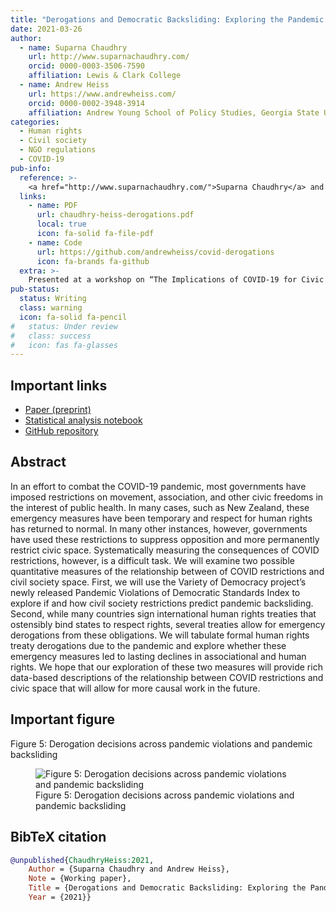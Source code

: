 ```yaml
---
title: "Derogations and Democratic Backsliding: Exploring the Pandemic's Effects on Civic Spaces"
date: 2021-03-26
author:
  - name: Suparna Chaudhry
    url: http://www.suparnachaudhry.com/
    orcid: 0000-0003-3506-7590
    affiliation: Lewis & Clark College
  - name: Andrew Heiss
    url: https://www.andrewheiss.com/
    orcid: 0000-0002-3948-3914
    affiliation: Andrew Young School of Policy Studies, Georgia State University
categories:
  - Human rights
  - Civil society
  - NGO regulations
  - COVID-19
pub-info:
  reference: >-
    <a href="http://www.suparnachaudhry.com/">Suparna Chaudhry</a> and <strong>Andrew Heiss</strong>, “Derogations and Democratic Backsliding: Exploring the Pandemic’s Effects on Civic Spaces”
  links:
    - name: PDF
      url: chaudhry-heiss-derogations.pdf
      local: true
      icon: fa-solid fa-file-pdf
    - name: Code
      url: https://github.com/andrewheiss/covid-derogations
      icon: fa-brands fa-github
  extra: >-
    Presented at a workshop on “The Implications of COVID-19 for Civic Spaces: Assessing Data, Patterns and Trends,” Leibniz-Institut Hessische Stiftung Friedens- und Konfliktforschung (HSFK), online, March 2021
pub-status: 
  status: Writing
  class: warning
  icon: fa-solid fa-pencil
#   status: Under review
#   class: success
#   icon: fas fa-glasses
---
```


## Important links

- [Paper (preprint)](chaudhry-heiss-derogations.pdf)
- [Statistical analysis notebook](https://stats.andrewheiss.com/covid-derogations/)
- [GitHub repository](https://github.com/andrewheiss/covid-derogations)


## Abstract

In an effort to combat the COVID-19 pandemic, most governments have imposed restrictions on movement, association, and other civic freedoms in the interest of public health. In many cases, such as New Zealand, these emergency measures have been temporary and respect for human rights has returned to normal. In many other instances, however, governments have used these restrictions to suppress opposition and more permanently restrict civic space. Systematically measuring the consequences of COVID restrictions, however, is a difficult task. We will examine two possible quantitative measures of the relationship between of COVID restrictions and civil society space. First, we will use the Variety of Democracy project’s newly released Pandemic Violations of Democratic Standards Index to explore if and how civil society restrictions predict pandemic backsliding. Second, while many countries sign international human rights treaties that ostensibly bind states to respect rights, several treaties allow for emergency derogations from these obligations. We will tabulate formal human rights treaty derogations due to the pandemic and explore whether these emergency measures led to lasting declines in associational and human rights. We hope that our exploration of these two measures will provide rich data-based descriptions of the relationship between COVID restrictions and civic space that will allow for more causal work in the future.


## Important figure

Figure 5: Derogation decisions across pandemic violations and pandemic backsliding

![Figure 5: Derogation decisions across pandemic violations and pandemic backsliding](cssi-derogation.png)


## BibTeX citation

```bibtex
@unpublished{ChaudhryHeiss:2021,
    Author = {Suparna Chaudhry and Andrew Heiss},
    Note = {Working paper},
    Title = {Derogations and Democratic Backsliding: Exploring the Pandemic's Effects on Civic Spaces},
    Year = {2021}}
```
